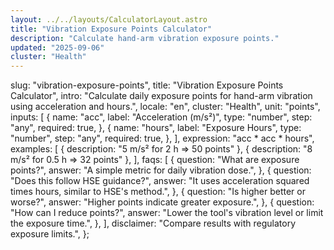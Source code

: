 ```yaml
---
layout: ../../layouts/CalculatorLayout.astro
title: "Vibration Exposure Points Calculator"
description: "Calculate hand-arm vibration exposure points."
updated: "2025-09-06"
cluster: "Health"
---
```



  slug: "vibration-exposure-points",
  title: "Vibration Exposure Points Calculator",
  intro:
    "Calculate daily exposure points for hand-arm vibration using acceleration and hours.",
  locale: "en",
  cluster: "Health",
  unit: "points",
  inputs: [
    {
      name: "acc",
      label: "Acceleration (m/s²)",
      type: "number",
      step: "any",
      required: true,
    },
    {
      name: "hours",
      label: "Exposure Hours",
      type: "number",
      step: "any",
      required: true,
    },
  ],
  expression: "acc * acc * hours",
  examples: [
    { description: "5 m/s² for 2 h ⇒ 50 points" },
    { description: "8 m/s² for 0.5 h ⇒ 32 points" },
  ],
  faqs: [
    {
      question: "What are exposure points?",
      answer: "A simple metric for daily vibration dose.",
    },
    {
      question: "Does this follow HSE guidance?",
      answer:
        "It uses acceleration squared times hours, similar to HSE's method.",
    },
    {
      question: "Is higher better or worse?",
      answer: "Higher points indicate greater exposure.",
    },
    {
      question: "How can I reduce points?",
      answer: "Lower the tool's vibration level or limit the exposure time.",
    },
  ],
  disclaimer: "Compare results with regulatory exposure limits.",
};

<Calculator schema={schema} />
